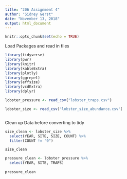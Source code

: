 ```yaml
---
title: "206 Assignment 4"
author: "Sidney Gerst"
date: "November 13, 2018"
output: html_document
---
```


```r
knitr::opts_chunk$set(echo = TRUE)
```

Load Packages and read in files

```r
library(tidyverse)
library(pwr)
library(knitr)
library(kableExtra)
library(plotly)
library(ggrepel)
library(effsize)
library(vcdExtra)
library(dplyr)

lobster_pressure <- read_csv("lobster_traps.csv")

lobster_size <- read_csv("lobster_size_abundance.csv")



```

Clean up Data before converting to tidy

```r
size_clean <- lobster_size %>%
  select(YEAR, SITE, SIZE, COUNT) %>%
  filter(COUNT != "0")

size_clean

pressure_clean <- lobster_pressure %>%
  select(YEAR, SITE, TRAPS) 
  
pressure_clean


```







